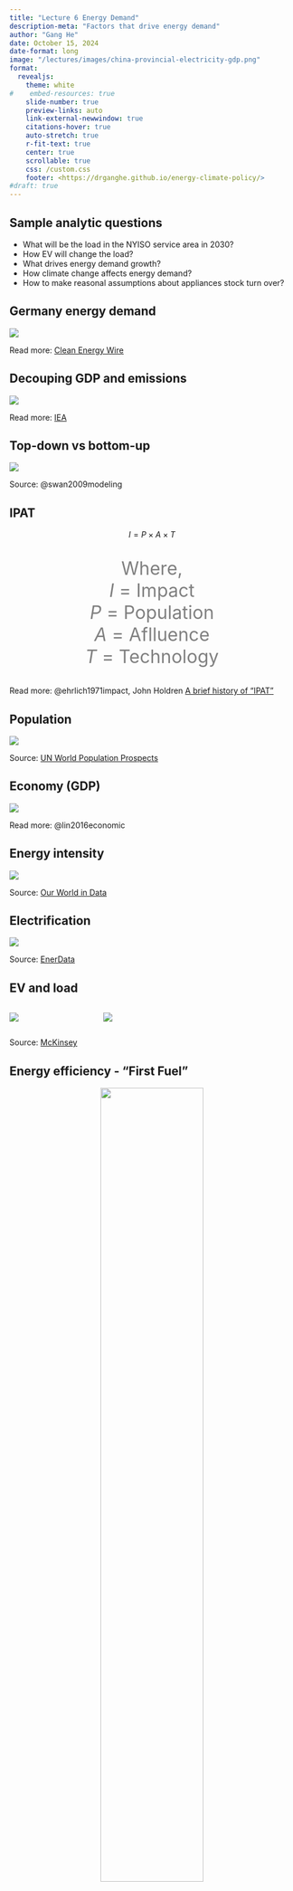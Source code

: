 ```yaml
---
title: "Lecture 6 Energy Demand"
description-meta: "Factors that drive energy demand"
author: "Gang He"
date: October 15, 2024
date-format: long
image: "/lectures/images/china-provincial-electricity-gdp.png"
format:
  revealjs:
    theme: white
#    embed-resources: true
    slide-number: true
    preview-links: auto
    link-external-newwindow: true
    citations-hover: true
    auto-stretch: true
    r-fit-text: true
    center: true
    scrollable: true
    css: /custom.css
    footer: <https://drganghe.github.io/energy-climate-policy/>
#draft: true
---
```


## Sample analytic questions

- What will be the load in the NYISO service area in 2030?  
- How EV will change the load?    
- What drives energy demand growth?  
- How climate change affects energy demand?   
- How to make reasonal assumptions about appliances stock turn over?  


## Germany energy demand 

![](/lectures/images/german-gdp-and-energy-1990-2020.png){fig-align="center"}

::: footer
Read more: [Clean Energy Wire](https://www.cleanenergywire.org/factsheets/germanys-energy-consumption-and-power-mix-charts)
:::


## Decouping GDP and emissions 

![](/lectures/images/gdp-co2-emissions.png){fig-align="center"}

::: footer
Read more: [IEA](hhttps://www.iea.org/commentaries/the-relationship-between-growth-in-gdp-and-co2-has-loosened-it-needs-to-be-cut-completely)
:::


## Top-down vs bottom-up

![](/lectures/images/top-down-and-bottom-up.png){fig-align="center"}

::: footer
Source: @swan2009modeling 
:::

## IPAT

<center>
$I=P\times A\times T$

<p style="font-size:24pt; color:gray">
Where,  
$I$ = Impact   
$P$ = Population  
$A$ = Aflluence  
$T$ = Technology    
</p>
</center>

::: footer
Read more: @ehrlich1971impact, John Holdren [A brief history of "IPAT"](https://mahb.stanford.edu/wp-content/uploads/2020/02/1993-holdre-BRIEF-HISTORY-OF-COMMONER-BATTLE.pdf)
:::

## Population

![](/lectures/images/total-population.png){fig-align="center"}

::: footer
Source: [UN World Population Prospects](https://population.un.org/wpp/Graphs/DemographicProfiles/Line/900)
:::


## Economy (GDP)

![](/lectures/images/china-provincial-electricity-gdp.png){fig-align="center"}

::: footer
Read more: @lin2016economic 
:::

## Energy intensity

![](/lectures/images/energy-intensity.png){fig-align="center"}

::: footer
Source: [Our World in Data](https://ourworldindata.org/grapher/energy-intensity?tab=chart&country=JPN~USA~CHN~IND~OWID_WRL~DEU~GBR)
:::

## Electrification

![](/lectures/images/electricity-share-in-final-energy-2022.png){fig-align="center"}

::: footer
Source: [EnerData](https://yearbook.enerdata.net/electricity/share-electricity-final-consumption.html)
:::

## EV and load 

:::columns

::: {.column width="30%"}
![](/lectures/images/ev-load.png){fig-align="center"}
:::

::: {.column width="70%"}
![](/lectures/images/ev-charging.png){fig-align="center"}
:::

:::

::: footer
Source: [McKinsey](https://www.mckinsey.com/industries/automotive-and-assembly/our-insights/the-potential-impact-of-electric-vehicles-on-global-energy-systems)
:::

## Energy efficiency - "First Fuel"

<center>
![](/lectures/images/ee-net-zero.png){fig-align="center" width=60%}
![](/lectures/images/iea-demand-legend.png){fig-align="center" width=50%}
</center>

::: footer
Read more: [IEA](https://www.iea.org/articles/net-zero-by-2050-hinges-on-a-global-push-to-increase-energy-efficiency), @iea_net_2021
:::

## Adoption curve

![](/lectures/images/adoption-curve.png){fig-align="center"}

::: footer
Read more: [Diffusion of innovations](https://en.wikipedia.org/wiki/Diffusion_of_innovations)
:::

## Rebound

![](/lectures/images/Illustration-of-rebound-effects.png){fig-align="center"}

::: footer
Read more: [CarbonBrief](https://www.carbonbrief.org/guest-post-why-rebound-effects-may-cut-energy-savings-in-half/), @borenstein2015microeconomic, @brockway2021energy
:::

## Limit to growth, degrowth, green growth

![](/lectures/images/limits-to-growth.png){fig-align="center"}

::: footer
Read more: @meadows2018limits, [50-year argument](https://media.nature.com/original/magazine-assets/d41586-022-00723-1/d41586-022-00723-1.pdf)
:::


## Decent living

![](/lectures/images/decent-living.jpeg){fig-align="center"}

::: footer
Read more: @rao2018decent 
:::

## Human behavior - demand response

![](/lectures/images/caiso-dr-20220906.png){fig-align="center"}

::: footer
Source: [CAIOS](https://www.caiso.com/TodaysOutlook/Pages/default.aspx)
:::


## Energy savings across behavioural interventions implemented in the United States

![](/lectures/images/energy-savings-behaviorial-us.png){fig-align="center"}

::: footer
High evaluation quality (light blue); Medium evaluation quality (dark blue). Read more: [IEA](https://www.iea.org/articles/the-potential-of-behavioural-interventions-for-optimising-energy-use-at-home)
:::

## Load forecasting

![](/lectures/images/load-forecasting.jpg){fig-align="center"}

:::{.footer}
Source: @hong2016probabilistic
:::


## Load forecast

![](/lectures/images/load-forecast-diagram.svg){fig-align="center"}

:::{.footer}
Read more: [PJM](https://learn.pjm.com/three-priorities/planning-for-the-future/load-forecasting.aspx), [ISO New England](https://www.iso-ne.com/system-planning/system-forecasting/load-forecast/)
:::

## Summary

- Energy demand is shaped by dynamic factors: populations, GDP, technology, regulation, and human behavior   
- Understanding those drivers will help us learn the magnitude and profile of our demand  
- Load forecast integrates all insights to the show    

---
### References

::: {#refs}
:::

::: footer
Back to Title [Slide](lecture6.qmd), All [Lectures](schedule.qmd), Course [Home](https://drganghe.github.io/energy-climate-policy/), or Learn More About [Gang He](https://drganghe.github.io)
:::